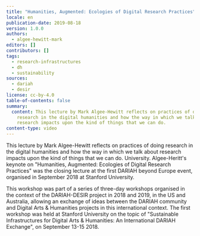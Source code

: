 ```yaml
---
title: "Humanities, Augmented: Ecologies of Digital Research Practices"
locale: en
publication-date: 2019-08-18
version: 1.0.0
authors:
  - algee-hewitt-mark
editors: []
contributors: []
tags:
  - research-infrastructures
  - dh
  - sustainability
sources:
  - dariah
  - desir
license: cc-by-4.0
table-of-contents: false
summary:
  content: This lecture by Mark Algee-Hewitt reflects on practices of doing
    research in the digital humanities and how the way in which we talk about
    research impacts upon the kind of things that we can do.
content-type: video
---
```

This lecture by Mark Algee-Hewitt reflects on practices of doing research in the digital humanities and how the way in which we talk about research impacts upon the kind of things that we can do. University. Algee-Heritt's keynote on "Humanities, Augmented: Ecologies of Digital Research Practices" was the closing lecture at the first DARIAH beyond Europe event, organised in September 2018 at Stanford University.

This workshop was part of a series of three-day workshops organised in the context of the DARIAH-DESIR project in 2018 and 2019, in the US and Australia, allowing an exchange of ideas between the DARIAH community and Digital Arts & Humanities projects in this international context. The first workshop was held at Stanford University on the topic of "Sustainable Infrastructures for Digital Arts & Humanities: An International DARIAH Exchange", on September 13-15 2018.

<VideoCard provider="youtube" id="BhDB3IaLZNw" title="Humanities, Augmented" image="/assets/content/assets/en/resources/hosted/humanities-augmented-ecologies-of-digital-research-practices/ecologies-research.png" subtitle="Ecologies of Digital Research Practices" />

